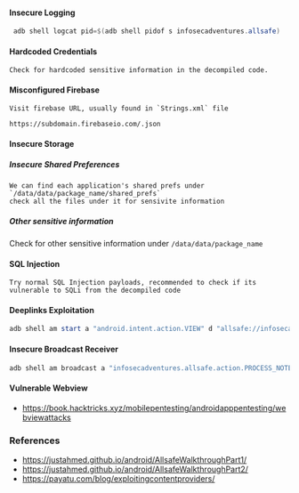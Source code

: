 ####  Insecure  Logging
```powershell copy filename="Powershell >"
 adb shell logcat pid=$(adb shell pidof s infosecadventures.allsafe)
```
####  Hardcoded Credentials
    Check for hardcoded sensitive information in the decompiled code.

####  Misconfigured Firebase 
    Visit firebase URL, usually found in `Strings.xml` file
``` copy
https://subdomain.firebaseio.com/.json
```

####  Insecure Storage
#####  Insecure Shared Preferences
    We can find each application's shared prefs under `/data/data/package_name/shared_prefs`
    check all the files under it for sensivite information


#####  Other sensitive information
Check for other sensitive information under `/data/data/package_name`

####  SQL Injection
    Try normal SQL Injection payloads, recommended to check if its vulnerable to SQLi from the decompiled code


####  Deeplinks Exploitation
```powershell copy filename="Powershell >"
adb shell am start a "android.intent.action.VIEW" d "allsafe://infosecadventures/congrats?key=ebfb7ff0b2f641c8bef34fba17be410c"
```

####  Insecure Broadcast Receiver
```powershell copy wrap filename="Powershell >"
adb shell am broadcast a "infosecadventures.allsafe.action.PROCESS_NOTE" es server '192.168.1.10' es note 'Hello,World' es notification_message 'Compromised'  n infosecadventures.allsafe/.challenges.NoteReceiver
```

####  Vulnerable Webview
-  https://book.hacktricks.xyz/mobilepentesting/androidapppentesting/webviewattacks

###  References
 - https://justahmed.github.io/android/AllsafeWalkthroughPart1/
 - https://justahmed.github.io/android/AllsafeWalkthroughPart2/
 - https://payatu.com/blog/exploitingcontentproviders/